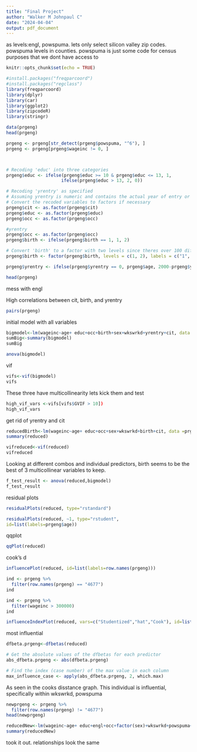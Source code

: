 ```yaml
---
title: "Final Project"
author: "Walker M Johnpaul C"
date: "2024-04-04"
output: pdf_document
---
```


as levels:engl, powspuma. lets only select silicon valley zip codes. powspuma levels in counties. powspuma is just some code for census purposes that we dont have access to

```r
knitr::opts_chunk$set(echo = TRUE)
```



```r

#install.packages("freqparcoord")
#install.packages("regclass")
library(freqparcoord)
library(dplyr)
library(car)
library(ggplot2)
library(zipcodeR)
library(stringr)

data(prgeng)
head(prgeng)

prgeng <- prgeng[str_detect(prgeng$powspuma, "^6"), ]
prgeng <- prgeng[prgeng$wageinc != 0, ]



# Recoding 'educ' into three categories
prgeng$educ <- ifelse(prgeng$educ >= 10 & prgeng$educ <= 13, 1, 
                     ifelse(prgeng$educ > 13, 2, 0))

# Recoding 'yrentry' as specified
# Assuming yrentry is numeric and contains the actual year of entry or 0 for native
# Convert the recoded variables to factors if necessary
prgeng$cit <- as.factor(prgeng$cit)
prgeng$educ <- as.factor(prgeng$educ)
prgeng$occ <- as.factor(prgeng$occ)

#yrentry
prgeng$occ <- as.factor(prgeng$occ)
prgeng$birth <- ifelse(prgeng$birth == 1, 1, 2)

# Convert 'birth' to a factor with two levels since theres over 100 different places 
prgeng$birth <- factor(prgeng$birth, levels = c(1, 2), labels = c("1", "2"))

prgeng$yrentry <- ifelse(prgeng$yrentry == 0, prgeng$age, 2000-prgeng$yrentry)

head(prgeng)

```
mess with engl




High correlations between cit, birth, and yrentry
```r
pairs(prgeng)
```


initial model with all variables

```r
bigmodel<-lm(wageinc~age+ educ+occ+birth+sex+wkswrkd+yrentry+cit, data =prgeng)
sumBig<-summary(bigmodel)
sumBig
```

```r
anova(bigmodel)
```



vif 
```r
vifs<-vif(bigmodel)
vifs
```

These three have multicollinearity lets kick them and test 
```r
high_vif_vars <-vifs[vifs$GVIF > 10])
high_vif_vars
```

get rid of yrentry and cit
```r
reducedBirth<-lm(wageinc~age+ educ+occ+sex+wkswrkd+birth+cit, data =prgeng)
summary(reduced)
```


```r
vifreduced<-vif(reduced)
vifreduced
```


Looking at different combos and individual predictors, birth seems to be the best of 3 multicollinear variables to keep.

```r
f_test_result <- anova(reduced,bigmodel)
f_test_result
```
residual plots
```r
residualPlots(reduced, type="rstandard")
```


```r
residualPlots(reduced, ~1, type="rstudent",
id=list(labels=prgeng$age))
```

qqplot
```r
qqPlot(reduced)
```
cook's d
```r
influencePlot(reduced, id=list(labels=row.names(prgeng)))
```

```r
ind <- prgeng %>% 
  filter(row.names(prgeng) == "4677")
ind

ind <- prgeng %>% 
  filter(wageinc > 300000)
ind

```

```r
influenceIndexPlot(reduced, vars=c("Studentized","hat","Cook"), id=list(labels=row.names(prgeng)))
```
most influential 

```r
dfbeta.prgeng<-dfbetas(reduced)

# Get the absolute values of the dfbetas for each predictor
abs_dfbeta.prgeng <- abs(dfbeta.prgeng)

# Find the index (case number) of the max value in each column
max_influence_case <- apply(abs_dfbeta.prgeng, 2, which.max)

```
As seen in the cooks disstance graph. This individual is influential, specifically within wkswrkd, powspuma




```r
newprgeng <- prgeng %>% 
  filter(row.names(prgeng) != "4677")
head(newprgeng)

```
```r
reducedNew<-lm(wageinc~age+ educ+engl+occ+factor(sex)+wkswrkd+powspuma+birth, data =newprgeng)
summary(reducedNew)
```
took it out. relationships look the same

